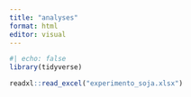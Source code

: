```yaml
---
title: "analyses"
format: html
editor: visual
---
```



```r
#| echo: false
library(tidyverse)
```

```r
readxl::read_excel("experimento_soja.xlsx")
```

